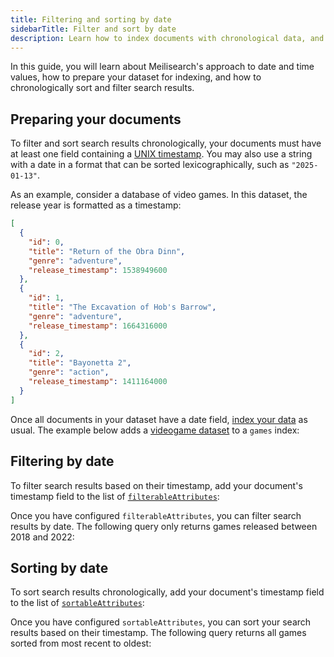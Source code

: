 ```yaml
---
title: Filtering and sorting by date
sidebarTitle: Filter and sort by date
description: Learn how to index documents with chronological data, and how to sort and filter search results based on time.
---
```



In this guide, you will learn about Meilisearch's approach to date and time values, how to prepare your dataset for indexing, and how to chronologically sort and filter search results.

## Preparing your documents

To filter and sort search results chronologically, your documents must have at least one field containing a [UNIX timestamp](https://kb.narrative.io/what-is-unix-time). You may also use a string with a date in a format that can be sorted lexicographically, such as `"2025-01-13"`.

As an example, consider a database of video games. In this dataset, the release year is formatted as a timestamp:

```json
[
  {
    "id": 0,
    "title": "Return of the Obra Dinn",
    "genre": "adventure",
    "release_timestamp": 1538949600
  },
  {
    "id": 1,
    "title": "The Excavation of Hob's Barrow",
    "genre": "adventure",
    "release_timestamp": 1664316000
  },
  {
    "id": 2,
    "title": "Bayonetta 2",
    "genre": "action",
    "release_timestamp": 1411164000
  }
]
```

Once all documents in your dataset have a date field, [index your data](/reference/api/documents#add-or-replace-documents) as usual. The example below adds a <a id="downloadVideogames" href="/assets/datasets/videogames.json" download="videogames.json">videogame dataset</a> to a `games` index:

<CodeSamplesDateGuideIndex1 />

## Filtering by date

To filter search results based on their timestamp, add your document's timestamp field to the list of [`filterableAttributes`](/reference/api/settings#update-filterable-attributes):

<CodeSamplesDateGuideFilterableAttributes1 />

Once you have configured `filterableAttributes`, you can filter search results by date. The following query only returns games released between 2018 and 2022:

<CodeSamplesDateGuideFilter1 />

## Sorting by date

To sort search results chronologically, add your document's timestamp field to the list of [`sortableAttributes`](/reference/api/settings#update-sortable-attributes):

<CodeSamplesDateGuideSortableAttributes1 />

Once you have configured `sortableAttributes`, you can sort your search results based on their timestamp. The following query returns all games sorted from most recent to oldest:

<CodeSamplesDateGuideSort1 />
